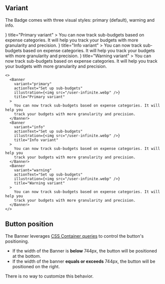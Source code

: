 
## Variant

The Badge comes with three visual styles: primary (default), warning and info.

<Preview className="grid">
  <Banner
    variant="primary"
    actionText="Set up sub-budgets"
    illustration={<img src="/user-infinite.webp" />}
    title="Primary variant"
  >
    You can now track sub-budgets based on expense categories. It will help you
    track your budgets with more granularity and precision.
  </Banner>
  <Banner
    variant="info"
    actionText="Set up sub-budgets"
    illustration={<img src="/user-infinite.webp" />}
    title="Info variant"
  >
    You can now track sub-budgets based on expense categories. It will help you
    track your budgets with more granularity and precision.
  </Banner>
  <Banner
    variant="warning"
    actionText="Set up sub-budgets"
    illustration={<img src="/user-infinite.webp" />}
    title="Warning variant"
  >
    You can now track sub-budgets based on expense categories. It will help you
    track your budgets with more granularity and precision.
  </Banner>
</Preview>

```tsx
<>
  <Banner
    variant="primary"
    actionText="Set up sub-budgets"
    illustration={<img src="/user-infinite.webp" />}
    title="Primary variant"
  >
    You can now track sub-budgets based on expense categories. It will help you
    track your budgets with more granularity and precision.
  </Banner>
  <Banner
    variant="info"
    actionText="Set up sub-budgets"
    illustration={<img src="/user-infinite.webp" />}
    title="Info variant"
  >
    You can now track sub-budgets based on expense categories. It will help you
    track your budgets with more granularity and precision.
  </Banner>
  <Banner
    variant="warning"
    actionText="Set up sub-budgets"
    illustration={<img src="/user-infinite.webp" />}
    title="Warning variant"
  >
    You can now track sub-budgets based on expense categories. It will help you
    track your budgets with more granularity and precision.
  </Banner>
</>
```

## Button position

The Banner leverages [CSS Container queries](https://developer.mozilla.org/en-US/docs/Web/CSS/CSS_Container_Queries) to control the button's positioning.

- If the width of the Banner is **below** 744px, the button will be positioned at the bottom.
- If the width of the banner **equals or exceeds** 744px, the button will be positioned on the right.

There is no way to customize this behavior.
